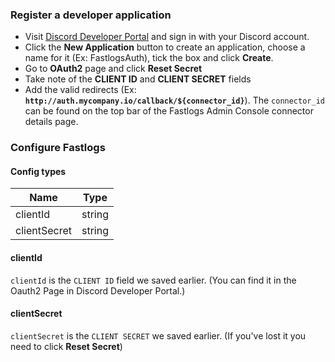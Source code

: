 ### Register a developer application

- Visit [Discord Developer Portal](https://discord.com/developers/applications) and sign in with your Discord account.
- Click the **New Application** button to create an application, choose a name for it (Ex: FastlogsAuth), tick the box and click **Create**.
- Go to **OAuth2** page and click **Reset Secret**
- Take note of the **CLIENT ID** and **CLIENT SECRET** fields
- Add the valid redirects (Ex: **`http://auth.mycompany.io/callback/${connector_id}`**). The `connector_id` can be found on the top bar of the Fastlogs Admin Console connector details page.

### Configure Fastlogs

#### Config types

| Name         | Type   |
| ------------ | ------ |
| clientId     | string |
| clientSecret | string |

#### clientId

`clientId` is the `CLIENT ID` field we saved earlier.
(You can find it in the Oauth2 Page in Discord Developer Portal.)

#### clientSecret

`clientSecret` is the `CLIENT SECRET` we saved earlier.
(If you've lost it you need to click **Reset Secret**)
